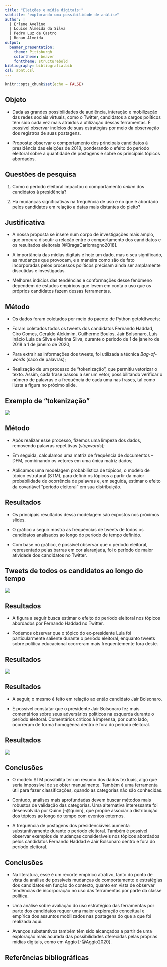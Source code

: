 ```yaml
---
title: "Eleições e mídia digitais:"
subtitle: "explorando uma possibilidade de análise"
author: |
  | Erlene Avelino 
  | Louise Almeida da Silva
  | Pedro Luz de Castro
  | Renan Almeida
output: 
  beamer_presentation:
    theme: Pittsburgh
    colortheme: beaver
    fonttheme: structurebold
bibliography: bibliografia.bib
csl: abnt.csl
---
```


```r
knitr::opts_chunk$set(echo = FALSE)
```

## Objeto

- Dada as grandes possibilidades de audiência, interação e mobilização das redes sociais virtuais, como o Twitter, candidatos a cargos políticos têm sido cada vez mais atraídos à utilização dessas ferramentas. É possível observar indícios de suas estratégias por meio da observação dos registros de suas postagens. 

- Proposta: observar o comportamento dos principais candidatos à presidência das eleições de 2018, ponderando o efeito do período eleitoral sobre a quantidade de postagens e sobre os principais tópicos abordados. 

## Questões de pesquisa

1. Como o período eleitoral impactou o comportamento *online* dos candidatos à presidência?

2. Há mudanças significativas na frequência de uso e no que é abordado pelos candidatos em relação a datas mais distantes do pleito?  

## Justificativa

- A nossa proposta se insere num corpo de investigações mais amplo, que procura discutir a relação entre o comportamento dos candidatos e os resultados eleitorais [@BragaCarlomagno2018]. 

- A importância das mídias digitais é hoje um dado, mas o seu significado, as mudanças que provocam, e a maneira como são de fato incorporadas pelos processos políticos precisam ainda ser amplamente discutidas e investigadas. 

- Melhores indícios das tendências e conformações desse fenômeno dependem de estudos empíricos que levem em conta o uso que os próprios candidatos fazem dessas ferramentas.

## Método

- Os dados foram coletados por meio do pacote de Python getoldtweets;

- Foram coletados todos os tweets dos candidatos Fernando Haddad, Ciro Gomes, Geraldo Alckimim, Guilherme Boulos, Jair Bolsonaro, Luis Inácio Lula da Silva e Marina Silva, durante o periodo de 1 de janeiro de 2018 a 1 de janeiro de 2020;

- Para extrair as informações dos tweets, foi utilizada a técnica *Bag-of-words* (saco de palavras);

- Realização de um processo de "tokenização", que permitiu vetorizar o texto. Assim, cada frase passou a ser um vetor, possibilitando verificar o número de palavras e a frequência de cada uma nas frases, tal como ilusta a figura no próximo slide. 


## Exemplo de "tokenização"

![](imagens/exemplo.png)

## Método

- Após realizar esse processo, fizemos uma limpeza dos dados, removendo palavras repetitivas (*stopwords*); 

- Em seguida, calculamos uma matriz de frequência de documentos – DFM, combinando os vetores em uma única matriz dados;

- Aplicamos uma modelagem probabilística de tópicos, o modelo de tópico estrutural (STM), para definir os tópicos a partir da maior probabilidade de ocorrência de palavras e, em seguida, estimar o efeito da covariável “período eleitoral” em sua distribuição.

## Resultados

- Os principais resultados dessa modelagem são expostos nos próximos slides.

- O gráfico a seguir mostra as frequências de tweets de todos os candidatos analisados ao longo do período de tempo definido.

- Com base no gráfico, é possível observar que o período eleitoral, representado pelas barras em cor alaranjada, foi o período de maior atividade dos candidatos no Twitter.

## Tweets de todos os candidatos ao longo do tempo

![](imagens/n_de_tweets.png)

## Resultados

- A figura a seguir busca estimar o efeito do período eleitoral nos tópicos abordados por Fernando Haddad no Twitter.

- Podemos observar que o tópico do ex-presidente Lula foi particularmente saliente durante o período eleitoral, enquanto tweets sobre política educacional ocorreram mais frequentemente fora deste.

## Resultados

![](imagens/efeito-periodo-eleitoral-haddad.png)

## Resultados

- A seguir, o mesmo é feito em relação ao então candidato Jair Bolsonaro.

- É possível constatar que o presidente Jair Bolsonaro fez mais comentários sobre seus adversários políticos na esquerda durante o período eleitoral. Comentários críticos à imprensa, por outro lado, ocorreram de forma homogênea dentro e fora do período eleitoral.

## Resultados

![](imagens/efeito-periodo-eleitoral-bolsonaro.png)

## Conclusões

- O modelo STM possibilita ter um resumo dos dados textuais, algo que seria impossível de se obter manualmente. Também é uma ferramenta útil para fazer classificações, quando as categorias não são conhecidas.

- Contudo, análises mais aprofundadas devem buscar métodos mais robustos de validação das categorias. Uma alternativa interessante foi desenvolvida por Quinn [-@quinn], que propõe associar a distribuição dos tópicos ao longo do tempo com eventos externos.

- A frequência de postagens dos presidenciáveis aumenta substantivamente durante o período eleitoral. Também é possível observar exemplos de mudanças consideráveis nos tópicos abordados pelos candidatos Fernando Haddad e Jair Bolsonaro dentro e fora do período eleitoral.

## Conclusões

- Na literatura, esse é um recorte empírico atrativo, tanto do ponto de vista da análise de possíveis mudanças de comportamento e estratégias dos candidatos em função do contexto, quanto em vista de observar tendências de incorporação no uso das ferramentas por parte da classe política.

- Uma análise sobre avaliação do uso estratégico das ferramentas por parte dos candidatos requer uma maior exploração conceitual e empírica dos assuntos mobilizados nas postagens do que a que foi realizada aqui.

- Avanços substantivos também têm sido alcançados a partir de uma exploração mais acurada das possibilidades oferecidas pelas próprias mídias digitais, como em Aggio [-@Aggio2020].

## Referências bibliográficas




